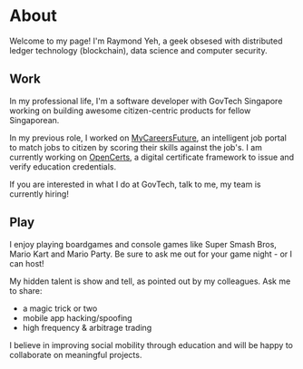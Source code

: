 
About
===

Welcome to my page! I'm Raymond Yeh, a geek obsesed with distributed ledger technology (blockchain), data science and computer security.

## Work

In my professional life, I'm a software developer with GovTech Singapore working on building awesome citizen-centric products for fellow Singaporean.

In my previous role, I worked on [MyCareersFuture](https://www.mycareersfuture.sg/), an intelligent job portal to match jobs to citizen by scoring their skills against the job's. I am currently working on [OpenCerts](https://opencerts.io/), a digital certificate framework to issue and verify education credentials. 

If you are interested in what I do at GovTech, talk to me, my team is currently hiring!

## Play

I enjoy playing boardgames and console games like Super Smash Bros, Mario Kart and Mario Party. Be sure to ask me out for your game night - or I can host!

My hidden talent is show and tell, as pointed out by my colleagues. Ask me to share:

- a magic trick or two
- mobile app hacking/spoofing
- high frequency & arbitrage trading

I believe in improving social mobility through education and will be happy to collaborate on meaningful projects.
